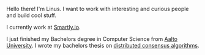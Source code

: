 Hello there! I'm Linus. I want to work with interesting and curious people and build cool stuff.

I currently work at [Smartly.io](https://www.smartly.io/).

I just finished my Bachelors degree in Computer Science from [Aalto University](https://www.aalto.fi/en). I wrote my bachelors thesis on [distributed consensus algorithms](https://github.com/LinuzJ/distributed-consensus-bachelors-thesis).

